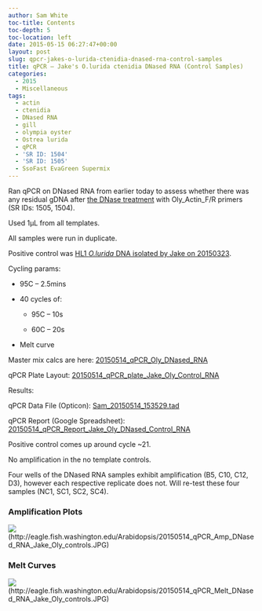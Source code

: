 ```yaml
---
author: Sam White
toc-title: Contents
toc-depth: 5
toc-location: left
date: 2015-05-15 06:27:47+00:00
layout: post
slug: qpcr-jakes-o-lurida-ctenidia-dnased-rna-control-samples
title: qPCR – Jake's O.lurida ctenidia DNased RNA (Control Samples)
categories:
  - 2015
  - Miscellaneous
tags:
  - actin
  - ctenidia
  - DNased RNA
  - gill
  - olympia oyster
  - Ostrea lurida
  - qPCR
  - 'SR ID: 1504'
  - 'SR ID: 1505'
  - SsoFast EvaGreen Supermix
---
```


Ran qPCR on DNased RNA from earlier today to assess whether there was any residual gDNA after [the DNase treatment](https://robertslab.github.io/sams-notebook/posts/2015/2015-05-14-dnase-treatment-jakes-o-lurida-ctenidia-rna-controls-from-20150507/) with Oly_Actin_F/R primers (SR IDs: 1505, 1504).

Used 1μL from all templates.

All samples were run in duplicate.

Positive control was [HL1 _O.lurida_ DNA isolated by Jake on 20150323](https://heareresearch.blogspot.com/2015/03/3-23-2015-ezna-dna-isolation-with-seed.html).

Cycling params:




    
  * 95C – 2.5mins

    
  * 40 cycles of:

    
    * 95C – 10s

    
    * 60C – 20s




    
  * Melt curve



Master mix calcs are here: [20150514_qPCR_Oly_DNased_RNA](https://docs.google.com/spreadsheets/d/1aIPp2edvn4cDHWUWgHC3b5I_1Oef73EP1nSKok0WbN8/edit?usp=sharing)

qPCR Plate Layout: [20150514_qPCR_plate_Jake_Oly_Control_RNA](https://docs.google.com/spreadsheets/d/1o6jFPQe15r7DZ_Z_AVfJIdvf1njM3uhwq8fsvZWu4Uw/edit?usp=sharing)



Results:

qPCR Data File (Opticon): [Sam_20150514_153529.tad](https://eagle.fish.washington.edu/Arabidopsis/qPCR/Opticon/Sam_20150514_153529.tad)

qPCR Report (Google Spreadsheet): [20150514_qPCR_Report_Jake_Oly_DNased_Control_RNA](https://docs.google.com/spreadsheets/d/1f3K75ZRuXDN5W5-nP18Y8OVMqyZVCbmE6j75_PZr1os/edit?usp=sharing)

Positive control comes up around cycle ~21.

No amplification in the no template controls.

Four wells of the DNased RNA samples exhibit amplification (B5, C10, C12, D3), however each respective replicate does not. Will re-test these four samples (NC1, SC1, SC2, SC4).





### Amplification Plots



![](https://eagle.fish.washington.edu/Arabidopsis/20150514_qPCR_Amp_DNased_RNA_Jake_Oly_controls.JPG)(http://eagle.fish.washington.edu/Arabidopsis/20150514_qPCR_Amp_DNased_RNA_Jake_Oly_controls.JPG)





### Melt Curves



![](https://eagle.fish.washington.edu/Arabidopsis/20150514_qPCR_Melt_DNased_RNA_Jake_Oly_controls.JPG)(http://eagle.fish.washington.edu/Arabidopsis/20150514_qPCR_Melt_DNased_RNA_Jake_Oly_controls.JPG)


